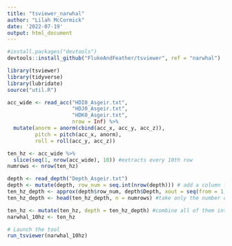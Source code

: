 ```yaml
---
title: "tsviewer_narwhal"
author: "Lilah McCormick"
date: '2022-07-19'
output: html_document
---
```

```r
#install.packages("devtools")
devtools::install_github("FlukeAndFeather/tsviewer", ref = "narwhal")
```


```r
library(tsviewer)
library(tidyverse)
library(lubridate)
source("util.R")
```

  
```r
acc_wide <- read_acc("HDI0_Asgeir.txt", 
                     "HDJ0_Asgeir.txt", 
                     "HDK0_Asgeir.txt", 
                     nrow = Inf) %>% 
  mutate(anorm = anorm(cbind(acc_x, acc_y, acc_z)),
         pitch = pitch(acc_x, anorm),
         roll = roll(acc_y, acc_z))
```

```r
ten_hz <- acc_wide %>% 
  slice(seq(1, nrow(acc_wide), 10)) #extracts every 10th row 
numrows <- nrow(ten_hz)
```

```r
depth <- read_depth("Depth_Asgeir.txt")          
depth <- mutate(depth, row_num = seq.int(nrow(depth))) # add a column for row number because datetime isn't working for me 
ten_hz_depth <- approx(depth$row_num, depth$Depth, xout = seq(from = 1, to = nrow(depth), .1), method = "linear")$y #create a vector with depth data at 10 Hz
ten_hz_depth <- head(ten_hz_depth, n = numrows) #take only the number of data points that we have for acceleration 

```


```r
ten_hz <- mutate(ten_hz, depth = ten_hz_depth) #combine all of them into a dataframe
narwhal_10hz <- ten_hz
```


```r
# Launch the tool
run_tsviewer(narwhal_10hz)
```

